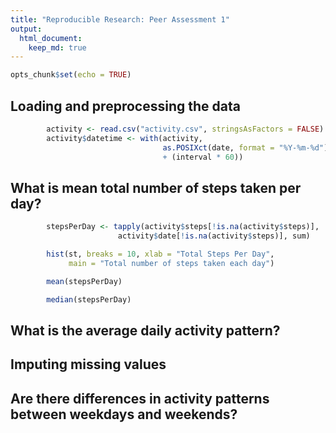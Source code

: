```yaml
---
title: "Reproducible Research: Peer Assessment 1"
output: 
  html_document:
    keep_md: true
---
```


```r
opts_chunk$set(echo = TRUE)
```

## Loading and preprocessing the data
```r
        activity <- read.csv("activity.csv", stringsAsFactors = FALSE)
        activity$datetime <- with(activity, 
                                  as.POSIXct(date, format = "%Y-%m-%d") 
                                  + (interval * 60))
```


## What is mean total number of steps taken per day?
```r
        stepsPerDay <- tapply(activity$steps[!is.na(activity$steps)],
                        activity$date[!is.na(activity$steps)], sum)

        hist(st, breaks = 10, xlab = "Total Steps Per Day",
             main = "Total number of steps taken each day")
```
```r
        mean(stepsPerDay)
```
```r
        median(stepsPerDay)
```


## What is the average daily activity pattern?



## Imputing missing values



## Are there differences in activity patterns between weekdays and weekends?
